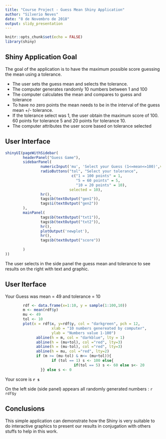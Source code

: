 ---
title: "Course Project - Guess Mean Shiny Application"
author: "Silverio Neves"
date: "8 de Novembro de 2018"
output: slidy_presentation
---

```{r setup, include=FALSE}
knitr::opts_chunk$set(echo = FALSE)
library(shiny)

```

## Shiny Application Goal


The goal of the application is to have the maximum possible score guessing the mean using a tolerance.

- The user sets the guess mean and selects the tolerance.
- The computer generates randomly 10 numbers between 1 and 100
- The computer calculates the mean and compares to guess and tolerance
- To have no zero points the mean needs to be in the interval of the guess mean +/- tolerance.
- If the tolerance select was 1, the user obtain the maximum score of 100. 60 points for tolerance 5 and 20 points for tolerance 10.
- The computer attributes the user score based on tolerance selected 

## User Interface

```{r ui}
shinyUI(pageWithSidebar(
        headerPanel("Guess Game"),
        sidebarPanel(
                numericInput('mu', 'Select your Guess (1<=mean<=100)',value = 49, min = 1, max = 100, step = 1),
                radioButtons("tol", "Select your tolerance",
                              c("1 = 100 points" = 1,
                                "5 = 60 points" = 5,
                                "10 = 20 points" = 10),
                             selected = 10),
                hr(),
                tags$b(textOutput("gen1")),
                tags$i(textOutput("gen2"))
        ),
        mainPanel(
                tags$b(textOutput("txt1")),
                tags$b(textOutput("txt2")),
                hr(),
                plotOutput('newplot'),
                hr(),
                tags$b(textOutput("score"))
                
        )
))

```
The user selects in the side panel the guess mean and tolerance to see results on the right with text and graphic. 

## User Iterface

Your Guess was mean = 49 and tolerance = 10
```{r server}
        rdf <- data.frame(x=1:10, y = sample(1:100,10))
        m <- mean(rdf$y)
        mu <- 49
        tol <- 10
        plot(x = rdf$x, y=rdf$y, col = "darkgreen", pch = 12,
                     xlab = "10 numbers genereated by computer",
                     ylab = "Numbers value 1-100")
              abline(h = m, col = "darkblue", lty = 1)
              abline(h = (mu+tol), col ="red", lty=3)
              abline(h = (mu-tol), col ="red", lty=3)
              abline(h = mu, col ="red", lty=2)
              if (m >= (mu-tol) & m<= (mu+tol)){
                     if (tol == 1) s <- 100 else{
                               if(tol == 5) s <- 60 else s<- 20
                }} else s <- 0

```
Your score is **```r s```**

On the left side (side panel) appears all randomly generated numbers : ```r rdf$y```

## Conclusions

This simple application can demonstrate how the Shiny is very suitable to do interactive graphics to present our results in conjugation with others stuffs to help in this work.

